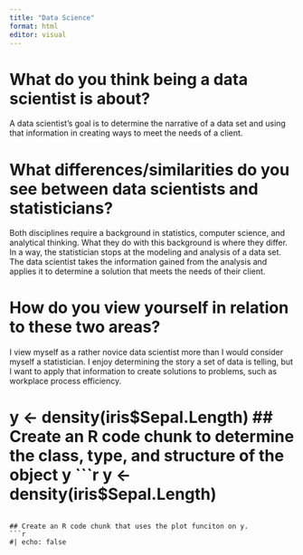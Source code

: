 ```yaml
---
title: "Data Science"
format: html
editor: visual
---
```

# What do you think being a data scientist is about?  
  A data scientist's goal is to determine the narrative of a data set and using that information in creating ways to meet the needs of a client. 


# What differences/similarities do you see between data scientists and statisticians? 

Both disciplines require a background in statistics, computer science, and analytical thinking. What they do with this background is where they differ. In a way, the statistician stops at the modeling and analysis of a data set. The data scientist takes the information gained from the analysis and applies it to determine a solution that meets the needs of their client. 


# How do you view yourself in relation to these two areas? 

I view myself as a rather novice data scientist more than I would consider myself a statistician. I enjoy determining the story a set of data is telling, but I want to apply that information to create solutions to problems, such as workplace process efficiency. 


# y <- density(iris$Sepal.Length)
## Create an R code chunk to determine the class, type, and structure of the object y
```r
y <- density(iris$Sepal.Length)
```

## Create an R code chunk that uses the plot funciton on y.
```r
#| echo: false
```

